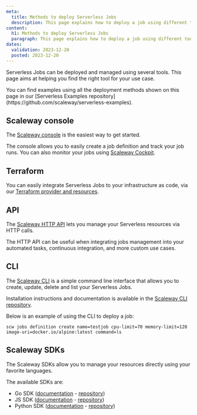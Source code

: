 ```yaml
---
meta:
  title: Methods to deploy Serverless Jobs
  description: This page explains how to deploy a job using different tools
content:
  h1: Methods to deploy Serverless Jobs
  paragraph: This page explains how to deploy a job using different tools
dates:
  validation: 2023-12-20
  posted: 2023-12-20
---
```


Serverless Jobs can be deployed and managed using several tools. This page aims at helping you find the right tool for your use case.

<Message type="tip">
  You can find examples using all the deployment methods shown on this page in our [Serverless Examples repository](https://github.com/scaleway/serverless-examples).
</Message>

## Scaleway console

The [Scaleway console](https://console.scaleway.com/) is the easiest way to get started.

The console allows you to easily create a job definition and track your job runs. You can also monitor your jobs using [Scaleway Cockpit](/observability/cockpit/quickstart/).

## Terraform

You can easily integrate Serverless Jobs to your infrastructure as code, via our [Terraform provider and resources](https://registry.terraform.io/providers/scaleway/scaleway/latest/docs/resources/job_definition).

## API

The [Scaleway HTTP API](https://www.scaleway.com/en/developers/api/) lets you manage your Serverless resources via HTTP calls.

The HTTP API can be useful when integrating jobs management into your automated tasks, continuous integration, and more custom use cases.

## CLI

The [Scaleway CLI](/developer-tools/scaleway-cli/quickstart/) is a simple command line interface that allows you to create, update, delete and list your Serverless Jobs.

Installation instructions and documentation is available in the [Scaleway CLI repository](https://github.com/scaleway/scaleway-cli).

Below is an example of using the CLI to deploy a job:

```
scw jobs definition create name=testjob cpu-limit=70 memory-limit=128 image-uri=docker.io/alpine:latest command=ls
```

## Scaleway SDKs

The Scaleway SDKs allow you to manage your resources directly using your favorite languages.

The available SDKs are:

- Go SDK ([documentation](/developer-tools/scaleway-sdk/go-sdk/) - [repository](https://github.com/scaleway/scaleway-sdk-go))
- JS SDK ([documentation](/developer-tools/scaleway-sdk/js-sdk/) - [repository](https://github.com/scaleway/scaleway-sdk-js))
- Python SDK ([documentation](/developer-tools/scaleway-sdk/python-sdk/) - [repository](https://github.com/scaleway/scaleway-sdk-python))